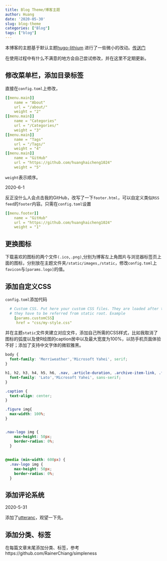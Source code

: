 ```yaml
---
title: Blog Theme/博客主题
author: Huang
date: '2020-05-30'
slug: blog-theme
categories: ["Blog"]
tags: ["blog"]
---
```


本博客的主题基于默认主题[hugo-lithium](https://github.com/yihui/hugo-lithium)
进行了一些微小的改动。[传送门](https://github.com/huanghaicheng1024/hugo-lithium)

在使用过程中有什么不满意的地方会自己尝试修改，并在这里不定期更新。

## 修改菜单栏，添加目录标签

直接在`config.toml`上修改，
```yaml
[[menu.main]]
    name = "About"
    url = "/about/"
    weight = "2"
[[menu.main]]
    name = "Categories"
    url = "/Categories/"
    weight = "3"
[[menu.main]]
    name = "Tags"
    url = "/Tags/"
    weight = "4"
[[menu.main]]
    name = "GitHub"
    url = "https://github.com/huanghaicheng1024"
    weight = "5"
```
`weight`表示顺序。

2020-6-1

反正没什么人会点击我的GitHub，改写了一下`footer.html`，可以自定义类似`RSS feed`的`footer`内容。只需在`config.toml`设置
```yaml
[[menu.footer]]
    name = "GitHub"
    url = "https://github.com/huanghaicheng1024"
    weight = "1"
```


## 更换图标

下载喜欢的图标的两个文件`(.ico,.png)`,分别为博客左上角图片与浏览器标签页上面的图标，分别放在主题文件夹`/static/images,/static`，修改`config.toml`上`favicon`与`[params.logo]`的值。

## 添加自定义CSS

`config.toml`添加代码
```yaml
  # Custom CSS. Put here your custom CSS files. They are loaded after the theme CSS;
  # they have to be referred from static root. Example
    [params.customCSS]
     href = "css/my-style.css"
```
并在主题`static`文件夹建立对应文件，添加自己所需的CSS样式，比如我取消了图标的弧度以及使R绘图的caption居中以及最大宽度为100%，以防手机页面体验不好；添加了支持中文字体的微软雅黑。
```css
body {
  font-family: 'Merriweather','Microsoft Yahei', serif;
}

h1, h2, h3, h4, h5, h6, .nav, .article-duration, .archive-item-link, .footer {
  font-family: 'Lato','Microsoft Yahei', sans-serif;
}

.caption {
  text-align: center;
}

.figure img{
  max-width: 100%;
}


.nav-logo img {
    max-height: 50px;
    border-radius: 0%;
  }
  
  
@media (min-width: 600px) {
  .nav-logo img {
    max-height: 50px;
    border-radius: 0%;
  }
```

## 添加评论系统

2020-5-31

添加了[utteranc](https://utteranc.es)，观望一下先。

## 添加分类、标签

在每篇文章末尾添加分类、标签，参考 https://github.com/RainerChiang/simpleness